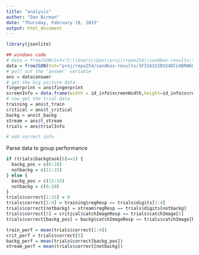 ```yaml
---
title: "analysis"
author: "Dan Birman"
date: "Thursday, February 19, 2015"
output: html_document
---
```


```r
library(jsonlite)
```

```r
## windows code
# data = fromJSON(txt="C:\\Users\\Dan\\proj\\repo254\\sandbox-results\\3M23Y66PO3JLAD1Z98J7EGJJDYHS6P.json")
data = fromJSON(txt="proj/repo254/sandbox-results/3FIUS151DV24DCLHBRW6C94PTAMGGM.json")
# pull out the 'answer' variable
ans = data$answer
# get the big picture data
fingerprint = ans$fingerprint
screenInfo = data.frame(width = id_info$screenWidth,height=id_info$screenHeight,colors=id_info$colorDepth,browser=id_info$browser)
# now get the trial data
training = ans$t_train
critical = ans$t_critical
backg = ans$t_backg
stream = ans$t_stream
trials = ans$trialInfo
```

```r
# add correct info
```


Parse data to group performance
```r
if (trials$backgtask[6]==1) {
  backg_pos = c(6:10)
  notbackg = c(11:15)
} else {
  backg_pos = c(11:15)
  notbackg = c(6:10)
}
trials$correct[1:15] = 0
trials$correct[1:4] = training$regResp == trials$digits[1:4]
trials$correct[notbackg] = stream$regResp == trials$digits[notbackg]
trials$correct[5] = critical$catchImageResp == trials$catchImage[5]
trials$correct[backg_pos] = backg$catchImageResp == trials$catchImage[backg_pos]
```

```r
train_perf = mean(trials$correct[1:4])
crit_perf = trials$correct[5]
backg_perf = mean(trials$correct[backg_pos])
stream_perf = mean(trials$correct[notbackg])
```
